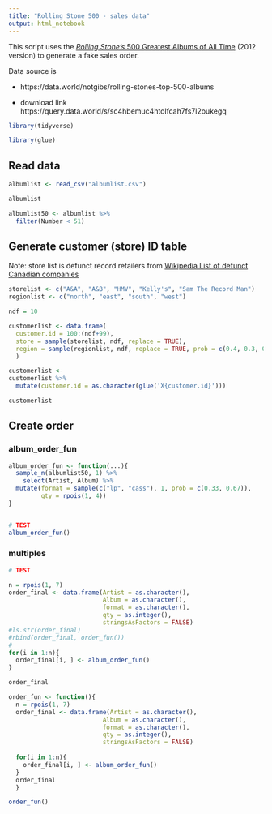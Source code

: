 ```yaml
---
title: "Rolling Stone 500 - sales data"
output: html_notebook
---
```


This script uses the [_Rolling Stone's_ 500 Greatest Albums of All Time](https://en.wikipedia.org/wiki/Rolling_Stone%27s_500_Greatest_Albums_of_All_Time) (2012 version) to generate a fake sales order.

Data source is 

* https://data.world/notgibs/rolling-stones-top-500-albums

* download link https://query.data.world/s/sc4hbemuc4htolfcah7fs7l2oukegq


```r

library(tidyverse)

library(glue)

```


## Read data

```r

albumlist <- read_csv("albumlist.csv")

albumlist

albumlist50 <- albumlist %>%
  filter(Number < 51)

```

## Generate customer (store) ID table

Note: store list is defunct record retailers from [Wikipedia List of defunct Canadian companies](https://en.wikipedia.org/wiki/List_of_defunct_Canadian_companies#Consumer_retail,_including_grocery)


```r

storelist <- c("A&A", "A&B", "HMV", "Kelly's", "Sam The Record Man")
regionlist <- c("north", "east", "south", "west")

ndf = 10

customerlist <- data.frame(
  customer.id = 100:(ndf+99),
  store = sample(storelist, ndf, replace = TRUE),
  region = sample(regionlist, ndf, replace = TRUE, prob = c(0.4, 0.3, 0.2, 0.1))
  )

customerlist <-
customerlist %>%
  mutate(customer.id = as.character(glue('X{customer.id}')))

customerlist

```

## Create order

### album_order_fun

```r

album_order_fun <- function(...){
  sample_n(albumlist50, 1) %>%
    select(Artist, Album) %>%
  mutate(format = sample(c("lp", "cass"), 1, prob = c(0.33, 0.67)),
         qty = rpois(1, 4))
}


# TEST
album_order_fun()


```


### multiples

```r
# TEST

n = rpois(1, 7)
order_final <- data.frame(Artist = as.character(),
                          Album = as.character(),
                          format = as.character(),
                          qty = as.integer(),
                          stringsAsFactors = FALSE)  
#ls.str(order_final)
#rbind(order_final, order_fun())
#
for(i in 1:n){
  order_final[i, ] <- album_order_fun()
}

order_final

```



```r

order_fun <- function(){
  n = rpois(1, 7)
  order_final <- data.frame(Artist = as.character(),
                          Album = as.character(),
                          format = as.character(),
                          qty = as.integer(),
                          stringsAsFactors = FALSE)  
  
  for(i in 1:n){
    order_final[i, ] <- album_order_fun()
  }
  order_final
  }


```


```r

order_fun()


```


